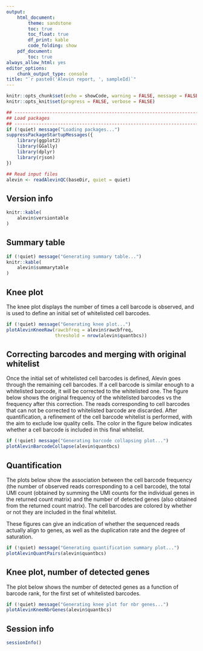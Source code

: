 ```yaml
---
output: 
    html_document:
        theme: sandstone
        toc: true
        toc_float: true
        df_print: kable
        code_folding: show
    pdf_document:
        toc: true
always_allow_html: yes
editor_options: 
    chunk_output_type: console
title: "`r paste0('Alevin report, ', sampleId)`"
---
```


```r
knitr::opts_chunk$set(echo = showCode, warning = FALSE, message = FALSE)
knitr::opts_knit$set(progress = FALSE, verbose = FALSE)
```

```r
## -------------------------------------------------------------------------- ##
## Load packages
## -------------------------------------------------------------------------- ##
if (!quiet) message("Loading packages...")
suppressPackageStartupMessages({
    library(ggplot2)
    library(GGally)
    library(dplyr)
    library(rjson)
})

## Read input files
alevin <- readAlevinQC(baseDir, quiet = quiet)
```

## Version info

```r
knitr::kable(
    alevin$versiontable
)
```

## Summary table

```r
if (!quiet) message("Generating summary table...")
knitr::kable(
    alevin$summarytable
)
```

## Knee plot

The knee plot displays the number of times a cell barcode is observed, and is
used to define an initial set of whitelisted cell barcodes.

```r
if (!quiet) message("Generating knee plot...")
plotAlevinKneeRaw(rawcbfreq = alevin$rawcbfreq, 
                  threshold = nrow(alevin$quantbcs))
```

## Correcting barcodes and merging with original whitelist

Once the initial set of whitelisted cell barcodes is defined, Alevin goes
through the remaining cell barcodes. If a cell barcode is similar enough to a
whitelisted barcode, it will be corrected to the whitelisted one. The figure
below shows the original frequency of the whitelisted barcodes vs the frequency
after this correction. The reads corresponding to cell barcodes that can not be
corrected to whitelisted barcode are discarded. After quantification, a
refinement of the cell barcode whitelist is performed, with the aim to exclude
low quality cells. The color in the figure below indicates whether a cell
barcode is included in this final whitelist.

```r
if (!quiet) message("Generating barcode collapsing plot...")
plotAlevinBarcodeCollapse(alevin$quantbcs)
```

## Quantification

The plots below show the association between the cell barcode frequency (the
number of observed reads corresponding to a cell barcode), the total UMI count
(obtained by summing the UMI counts for the individual genes in the returned
count matrix) and the number of detected genes (also obtained from the returned
count matrix). The cell barcodes are colored by whether or not they are included
in the final whitelist.

These figures can give an indication of whether the sequenced reads actually
align to genes, as well as the duplication rate and the degree of saturation.

```r
if (!quiet) message("Generating quantification summary plot...")
plotAlevinQuantPairs(alevin$quantbcs)
```

## Knee plot, number of detected genes

The plot below shows the number of detected genes as a function of barcode rank,
for the first set of whitelisted barcodes.

```r
if (!quiet) message("Generating knee plot for nbr genes...")
plotAlevinKneeNbrGenes(alevin$quantbcs)
```


## Session info

```r
sessionInfo()
```

